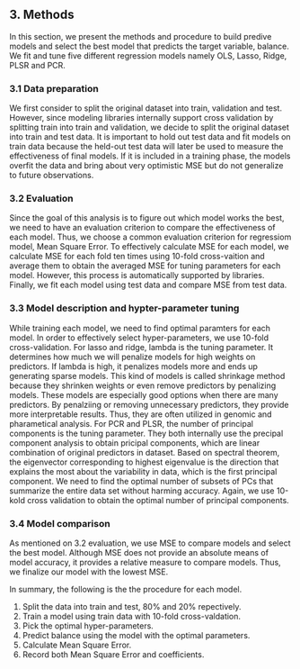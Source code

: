 
## 3. Methods

In this section, we present the methods and procedure to build predive models and select the best model that predicts the target variable, balance. We fit and tune five different regression models namely OLS, Lasso, Ridge, PLSR and PCR.

### 3.1 Data preparation
We first consider to split the original dataset into train, validation and test. However, since modeling libraries internally support cross validation by splitting train into train and validation, we decide to split the original dataset into train and test data. It is important to hold out test data and fit models on train data because the held-out test data will later be used to measure the effectiveness of final models. If it is included in a training phase, the models overfit the data and bring about very optimistic MSE but do not generalize to future observations.

### 3.2 Evaluation
Since the goal of this analysis is to figure out which model works the best, we need to have an evaluation criterion to compare the effectiveness of each model. Thus, we choose a common evaluation criterion for regressiom model, Mean Square Error. To effectively calculate MSE for each model, we calculate MSE for each fold ten times using 10-fold cross-vaition and average them to obtain the averaged MSE for tuning parameters for each model. However, this process is automatically supported by libraries. Finally, we fit each model using test data and compare MSE from test data.

### 3.3 Model description and hypter-parameter tuning
While training each model, we need to find optimal paramters for each model. In order to effectively select hyper-parameters, we use 10-fold cross-validation. For lasso and ridge, lambda is the tuning parameter. It determines how much we will penalize models for high weights on predictors. If lambda is high, it penalizes models more and ends up generating sparse models. This kind of models is called shrinkage method because they shrinken weights or even remove predictors by penalizing models. These models are especially good options when there are many predictors. By penalziing or removing unnecessary predictors, they provide more interpretable results. Thus, they are often utilized in genomic and pharametical analysis. For PCR and PLSR, the number of principal components is the tuning parameter. They both internally use the precipal component analysis to obtain pricipal components, which are linear combination of original predictors in dataset. Based on spectral theorem, the eigenvector corresponding to highest eigenvalue is the direction that explains the most about the variability in data, which is the first principal component. We need to find the optimal number of subsets of PCs that summarize the entire data set without harming accuracy. Again, we use 10-kold cross validation to obtain the optimal number of principal components. 

### 3.4 Model comparison
As mentioned on 3.2 evaluation, we use MSE to compare models and select the best model. Although MSE does not provide an absolute means of model accuracy, it provides a relative measure to compare models. Thus, we finalize our model with the lowest MSE.


In summary, the following is the the procedure for each model.

1. Split the data into train and test, 80% and 20% repectively. 
2. Train a model using train data with 10-fold cross-valdation.
3. Pick the optimal hyper-parameters.
4. Predict balance using the model with the optimal parameters.
5. Calculate Mean Square Error.
6. Record both Mean Square Error and coefficients.
